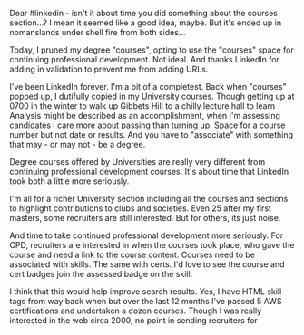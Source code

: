 Dear #linkedin - isn't it about time you did something about the courses section...? I mean it seemed like a good idea, maybe. But it's ended up in nomanslands under shell fire from both sides...


Today, I pruned my degree "courses", opting to use the "courses" space for continuing professional development. Not ideal. And thanks LinkedIn for adding in validation to prevent me from adding URLs.


I've been LinkedIn forever. I'm a bit of a completest. Back when "courses" popped up, I dutifully copied in my University courses. Though getting up at 0700 in the winter to walk up Gibbets Hill to a chilly lecture hall to learn Analysis might be described as an accomplishment, when I'm assessing candidates I care more about passing than turning up. Space for a course number but not date or results. And you have to "associate" with something that may - or may not - be a degree.


Degree courses offered by Universities are really very different from continuing professional development courses. It's about time that LinkedIn took both a little more seriously.


I'm all for a richer University section including all the courses and sections to highlight contributions to clubs and societies. Even 25 after my first masters, some recruiters are still interested. But for others, its just noise.


And time to take continued professional development more seriously. For CPD, recruiters are interested in when the courses took place, who gave the course and need a link to the course content. Courses need to be associated with skills. The same with certs. I'd love to see the course and cert badges join the assessed badge on the skill.


I think that this would help improve search results. Yes, I have HTML skill tags from way back when but over the last 12 months I've passed 5 AWS certifications and undertaken a dozen courses. Though I was really interested in the web circa 2000, no point in sending recruiters for